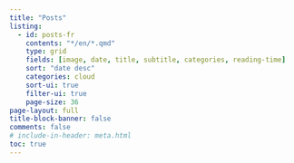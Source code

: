 ```yaml
---
title: "Posts"
listing:
  - id: posts-fr
    contents: "*/en/*.qmd"
    type: grid
    fields: [image, date, title, subtitle, categories, reading-time]
    sort: "date desc"
    categories: cloud
    sort-ui: true
    filter-ui: true
    page-size: 36     
page-layout: full
title-block-banner: false
comments: false
# include-in-header: meta.html  
toc: true
---
```


::: {#posts}
:::
